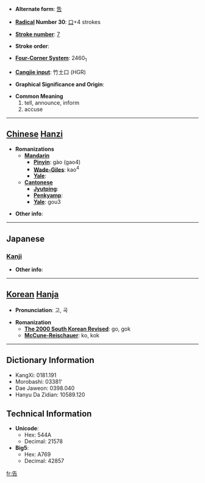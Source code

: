 * '''Alternate form''': [[吿]]

* '''[[Wiktionary:Chinese radical index| Radical]] Number 30''': [[Wiktionary:Chinese radical index 口|口]]+4 strokes

* '''[[Wiktionary:Chinese total strokes index|Stroke number]]''': [[Wiktionary:Chinese total strokes index 7|7]]

* '''Stroke order''': 

* '''[[Wiktionary:Chinese four corner index|Four-Corner System]]''': 2460<sub>1</sub>

* '''[[Wiktionary:Chinese Cangjie index|Cangjie input]]''': 竹土口 (HGR)

* '''Graphical Significance and Origin''': 

* '''Common Meaning'''
*#tell, announce, inform
*# accuse


----

== [[Chinese]] [[Hanzi]] ==

* '''Romanizations'''
** '''[[Mandarin]]'''
*** '''[[Pinyin]]''': gào (gao4)
*** '''[[Wade-Giles]]''': kao<sup>4</sup>
*** '''[[Yale]]''': 
** '''[[Cantonese]]'''
*** '''[[Jyutping]]''':
*** '''[[Penkyamp]]''': 
*** '''[[Yale]]''': gou3

* '''Other info''': 

----

==Japanese==
===[[Kanji]]===
{{kanji|on readings=[[こく]] (koku), [[こう]] (kō)|kun readings=[[つげる]] (tsugeru)}}

* '''Other info''':  

----

== [[Korean]] [[Hanja]] ==

* '''Pronunciation''': 고, 곡

* '''Romanization'''
** '''[[The 2000 South Korean Revised Romanization|The 2000 South Korean Revised]]''': go, gok
** '''[[McCune-Reischauer]]''': ko, kok

----

== Dictionary Information ==

* KangXi: 0181.191
* Morobashi: 03381'
* Dae Jaweon: 0398.040
* Hanyu Da Zidian: 10589.120

== Technical Information ==

* '''Unicode''':
** Hex: 544A
** Decimal: 21578
* '''Big5''':
** Hex: A769
** Decimal: 42857

[[fr:告]]